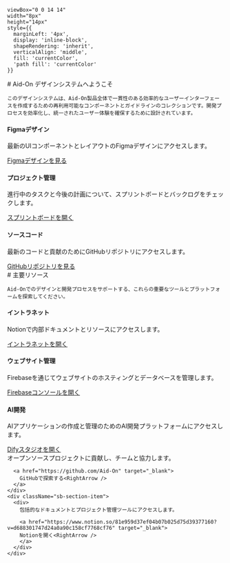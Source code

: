 
    viewBox="0 0 14 14" 
    width="8px" 
    height="14px" 
    style={{ 
      marginLeft: '4px',
      display: 'inline-block',
      shapeRendering: 'inherit',
      verticalAlign: 'middle',
      fill: 'currentColor',
      'path fill': 'currentColor'
    }}
>
  <path d="m11.1 7.35-5.5 5.5a.5.5 0 0 1-.7-.7L10.04 7 4.9 1.85a.5.5 0 1 1 .7-.7l5.5 5.5c.2.2.2.5 0 .7Z" />
</svg>

<Meta title="Aid-On デザインシステム" />

<div className="sb-container">
  <div className='sb-section-title'>
    # Aid-On デザインシステムへようこそ

    このデザインシステムは、Aid-On製品全体で一貫性のある効率的なユーザーインターフェースを作成するための再利用可能なコンポーネントとガイドラインのコレクションです。開発プロセスを効率化し、統一されたユーザー体験を確保するために設計されています。
  </div>
  <div className="sb-section">
    <div className="sb-section-item">
      <h4 className="sb-section-item-heading">Figmaデザイン</h4>
      <p className="sb-section-item-paragraph">最新のUIコンポーネントとレイアウトのFigmaデザインにアクセスします。</p>
      <a href="https://www.figma.com/design/pZmZJ5w98iGHM4fgdMBdyw/Corporate-Site?node-id=0-3&t=zTNYVYaxOoTTFv74-0" target="_blank">
        Figmaデザインを見る<RightArrow />
      </a>
    </div>
    <div className="sb-section-item">
      <h4 className="sb-section-item-heading">プロジェクト管理</h4>
      <p className="sb-section-item-paragraph">進行中のタスクと今後の計画について、スプリントボードとバックログをチェックします。</p>
      <a href="https://www.notion.so/f11ba8b98907421bb6474cf4d93a9afb?v=d2126e98a15849df84a05dc05d7a898e" target="_blank">
        スプリントボードを開く<RightArrow />
      </a>
    </div>
    <div className="sb-section-item">
      <h4 className="sb-section-item-heading">ソースコード</h4>
      <p className="sb-section-item-paragraph">最新のコードと貢献のためにGitHubリポジトリにアクセスします。</p>
      <a href="https://github.com/Aid-On" target="_blank">
        GitHubリポジトリを見る<RightArrow />
      </a>
    </div>
  </div>
</div>
<div className="sb-container">
  <div className='sb-section-title'>
    # 主要リソース

    Aid-Onでのデザインと開発プロセスをサポートする、これらの重要なツールとプラットフォームを探索してください。
  </div>

  <div className="sb-section">
    <div className="sb-features-grid">
      <div className="sb-grid-item">
        <h4 className="sb-section-item-heading">イントラネット</h4>
        <p className="sb-section-item-paragraph">Notionで内部ドキュメントとリソースにアクセスします。</p>
        <a href="https://www.notion.so/81e959d37ef04b07b025d75d39377160?v=d688301747d24a0a90c158cf7768cf76" target="_blank">
          イントラネットを開く<RightArrow />
        </a>
      </div>
      <div className="sb-grid-item">
        <h4 className="sb-section-item-heading">ウェブサイト管理</h4>
        <p className="sb-section-item-paragraph">Firebaseを通じてウェブサイトのホスティングとデータベースを管理します。</p>
        <a href="https://console.firebase.google.com/u/0/project/aid-on-inc/hosting/sites/aid-on-inc?hl=ja" target="_blank">
          Firebaseコンソールを開く<RightArrow />
        </a>
      </div>
      <div className="sb-grid-item">
        <h4 className="sb-section-item-heading">AI開発</h4>
        <p className="sb-section-item-paragraph">AIアプリケーションの作成と管理のためのAI開発プラットフォームにアクセスします。</p>
        <a href="https://cloud.dify.ai/apps" target="_blank">
          Difyスタジオを開く<RightArrow />
        </a>
      </div>
    </div>
  </div>
</div>

<div className="sb-section sb-socials">
    <div className="sb-section-item">
      オープンソースプロジェクトに貢献し、チームと協力します。

      <a href="https://github.com/Aid-On" target="_blank">
        GitHubで探索する<RightArrow />
      </a>
    </div>
    <div className="sb-section-item">
      <div>
        包括的なドキュメントとプロジェクト管理ツールにアクセスします。

        <a href="https://www.notion.so/81e959d37ef04b07b025d75d39377160?v=d688301747d24a0a90c158cf7768cf76" target="_blank">
        Notionを開く<RightArrow />
        </a>
      </div>
    </div>
</div>
<style>
  {`
  .sb-container {
    margin-bottom: 48px;
  }

  .sb-section {
    width: 100%;
    display: flex;
    flex-direction: row;
    gap: 20px;
  }

  img {
    object-fit: cover;
  }

  .sb-section-title {
    margin-bottom: 32px;
  }

  .sb-section a:not(h1 a, h2 a, h3 a) {
    font-size: 14px;
  }

  .sb-section-item, .sb-grid-item {
    flex: 1;
    display: flex;
    flex-direction: column;
  }

  .sb-section-item-heading {
    padding-top: 20px !important;
    padding-bottom: 5px !important;
    margin: 0 !important;
  }
  .sb-section-item-paragraph {
    margin: 0;
    padding-bottom: 10px;
  }

  .sb-chevron {
    margin-left: 5px;
  }

  .sb-features-grid {
    display: grid;
    grid-template-columns: repeat(2, 1fr);
    grid-gap: 32px 20px;
  }

  .sb-socials {
    display: grid;
    grid-template-columns: repeat(4, 1fr);
  }

  .sb-socials p {
    margin-bottom: 10px;
  }

  .sb-explore-image {
    max-height: 32px;
    align-self: flex-start;
  }

  .sb-addon {
    width: 100%;
    display: flex;
    align-items: center;
    position: relative;
    background-color: #EEF3F8;
    border-radius: 5px;
    border: 1px solid rgba(0, 0, 0, 0.05);
    background: #EEF3F8;
    height: 180px;
    margin-bottom: 48px;
    overflow: hidden;
  }

  .sb-addon-text {
    padding-left: 48px;
    max-width: 240px;
  }

  .sb-addon-text h4 {
    padding-top: 0px;
  }

  .sb-addon-img {
    position: absolute;
    left: 345px;
    top: 0;
    height: 100%;
    width: 200%;
    overflow: hidden;
  }

  .sb-addon-img img {
    width: 650px;
    transform: rotate(-15deg);
    margin-left: 40px;
    margin-top: -72px;
    box-shadow: 0 0 1px rgba(255, 255, 255, 0);
    backface-visibility: hidden;
  }

  @media screen and (max-width: 800px) {
    .sb-addon-img {
      left: 300px;
    }
  }

  @media screen and (max-width: 600px) {
    .sb-section {
      flex-direction: column;
    }

    .sb-features-grid {
      grid-template-columns: repeat(1, 1fr);
    }

    .sb-socials {
      grid-template-columns: repeat(2, 1fr);
    }

    .sb-addon {
      height: 280px;
      align-items: flex-start;
      padding-top: 32px;
      overflow: hidden;
    }

    .sb-addon-text {
      padding-left: 24px;
    }

    .sb-addon-img {
      right: 0;
      left: 0;
      top: 130px;
      bottom: 0;
      overflow: hidden;
      height: auto;
      width: 124%;
    }

    .sb-addon-img img {
      width: 1200px;
      transform: rotate(-12deg);
      margin-left: 0;
      margin-top: 48px;
      margin-bottom: -40px;
      margin-left: -24px;
    }
  }
  `}
</style>
